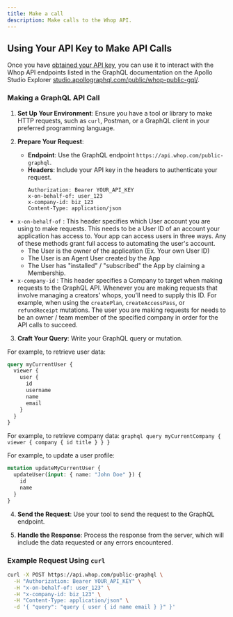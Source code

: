 ```yaml
---
title: Make a call
description: Make calls to the Whop API.
---
```


## Using Your API Key to Make API Calls

Once you have [obtained your API key](/instructions/get-api-key), you can use it to interact with the Whop API endpoints listed in the GraphQL documentation on the Apollo Studio Explorer [studio.apollographql.com/public/whop-public-gql/](https://studio.apollographql.com/public/whop-public-gql/variant/current/explorer).

### Making a GraphQL API Call

1. **Set Up Your Environment**: Ensure you have a tool or library to make HTTP requests, such as `curl`, Postman, or a GraphQL client in your preferred programming language.

2. **Prepare Your Request**:
   - **Endpoint**: Use the GraphQL endpoint `https://api.whop.com/public-graphql`.
   - **Headers**: Include your API key in the headers to authenticate your request.
     ```
     Authorization: Bearer YOUR_API_KEY
     x-on-behalf-of: user_123
     x-company-id: biz_123
     Content-Type: application/json
     ```

- `x-on-behalf-of` : This header specifies which User account you are using to make requests. 
This needs to be a User ID of an account your application has access to. 
Your app can access users in three ways. Any of these methods grant full access to automating the user's account.
  - The User is the owner of the application (Ex. Your own User ID)
  - The User is an Agent User created by the App
  - The User has "installed" / "subscribed" the App by claiming a Membership.
- `x-company-id` : This header specifies a Company to target when making requests to the GraphQL API. 
Whenever you are making requests that involve managing a creators' whops, you'll need to supply this ID.
For example, when using the `createPlan`, `createAccessPass`, or `refundReceipt` mutations. The user you are making
requests for needs to be an owner / team member of the specified company in order for the API calls to succeed.

3. **Craft Your Query**: Write your GraphQL query or mutation. 

For example, to retrieve user data:
   ```graphql
   query myCurrentUser {
     viewer {
       user {
         id
         username
         name
         email
       }
     }
   }
   ```

For example, to retrieve company data:
    ```graphql
    query myCurrentCompany {
      viewer {
        company {
          id
          title
        }
      }
    }
    ```

For example, to update a user profile:
   ```graphql
   mutation updateMyCurrentUser {
     updateUser(input: { name: "John Doe" }) {
       id
       name
     }
   }
   ```

4. **Send the Request**: Use your tool to send the request to the GraphQL endpoint.

5. **Handle the Response**: Process the response from the server, which will include the data requested or any errors encountered.

### Example Request Using `curl`

```bash
curl -X POST https://api.whop.com/public-graphql \
  -H "Authorization: Bearer YOUR_API_KEY" \
  -H "x-on-behalf-of: user_123" \
  -H "x-company-id: biz_123" \
  -H "Content-Type: application/json" \
  -d '{ "query": "query { user { id name email } }" }'
```